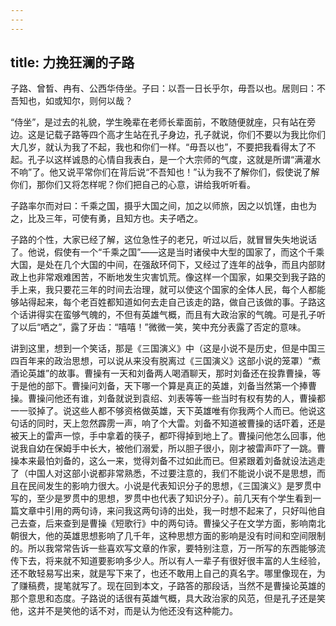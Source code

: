 ```yaml
---
---
---
```

title: 力挽狂澜的子路
---




子路、曾晳、冉有、公西华侍坐。子曰：以吾一日长乎尔，毋吾以也。居则曰：不吾知也，如或知尔，则何以哉？

“侍坐”，是过去的礼貌，学生晚辈在老师长辈面前，不敢随便就座，只有站在旁边。这是记载子路等四个高才生站在孔子身边，孔子就说，你们不要以为我比你们大几岁，就认为我了不起，我也和你们一样。“毋吾以也”，不要把我看得太了不起。孔子以这样诚恳的心情自我表白，是一个大宗师的气度，这就是所谓“满灌水不响”了。他又说平常你们在背后说“不吾知也！”认为我不了解你们，假使说了解你们，那你们又将怎样呢？你们把自己的心意，讲给我听听看。

子路率尔而对曰：千乘之国，摄乎大国之间，加之以师旅，因之以饥馑，由也为之，比及三年，可使有勇，且知方也。夫子哂之。

子路的个性，大家已经了解，这位急性子的老兄，听过以后，就冒冒失失地说话了。他说，假使有一个“千乘之国”——这是当时诸侯中大型的国家了，而这个千乘大国，是处在几个大国的中间，在强敌环伺下，又经过了连年的战争，而且内部财政上也非常艰难困苦，不断地发生灾害饥荒。像这样一个国家，如果交到我子路的手上来，我只要花三年的时间去治理，就可以使这个国家的全体人民，每个人都能够站得起来，每个老百姓都知道如何去走自己该走的路，做自己该做的事。子路这个话讲得实在蛮够气魄的，不但有英雄气概，而且有大政治家的气魄。可是孔子听了以后“哂之”，露了牙齿：“嘻嘻！”微微一笑，笑中充分表露了否定的意味。

讲到这里，想到一个笑话，那是《三国演义》中（这是小说不是历史，但是中国三四百年来的政治思想，可以说从来没有脱离过《三国演义》这部小说的笼罩）“煮酒论英雄”的故事。曹操有一天和刘备两人喝酒聊天，那时刘备还在投靠曹操，等于是他的部下。曹操问刘备，天下哪一个算是真正的英雄，刘备当然第一个捧曹操。曹操问他还有谁，刘备就说到袁绍、刘表等等一些当时有权有势的人，曹操都一一驳掉了。说这些人都不够资格做英雄，天下英雄唯有你我两个人而已。他说这句话的同时，天上忽然霹雳一声，响了个大雷。刘备不知道被曹操的话吓着，还是被天上的雷声一惊，手中拿着的筷子，都吓得掉到地上了。曹操问他怎么回事，他说我自幼在保姆手中长大，被他们溺爱，所以胆子很小，刚才被雷声吓了一跳。曹操本来最怕刘备的，这么一来，觉得刘备不过如此而已。但紧跟着刘备就设法逃走了（中国人对这部小说都非常熟悉，不过要注意的，我们不能说小说不是思想，而且在民间发生的影响力很大。小说是代表知识分子的思想，《三国演义》是罗贯中写的，至少是罗贯中的思想，罗贯中也代表了知识分子）。前几天有个学生看到一篇文章中引用的两句诗，来问我这两句诗的出处，我一时想不起来了，只好叫他自己去查，后来查到是曹操《短歌行》中的两句诗。曹操父子在文学方面，影响南北朝很大，他的英雄思想影响了几千年，这种思想方面的影响是没有时间和空间限制的。所以我常常告诉一些喜欢写文章的作家，要特别注意，万一所写的东西能够流传下去，将来就不知道要影响多少人。所以有人一辈子有很好很丰富的人生经验，还不敢轻易写出来，就是写下来了，也还不敢用上自己的真名字。哪里像现在，为了赚稿费，提笔就写了。现在回到本文，子路答的那段话，当然不是曹操论英雄的那个意思和态度。子路说的话很有英雄气概，具大政治家的风范，但是孔子还是笑他，这并不是笑他的话不对，而是认为他还没有这种能力。